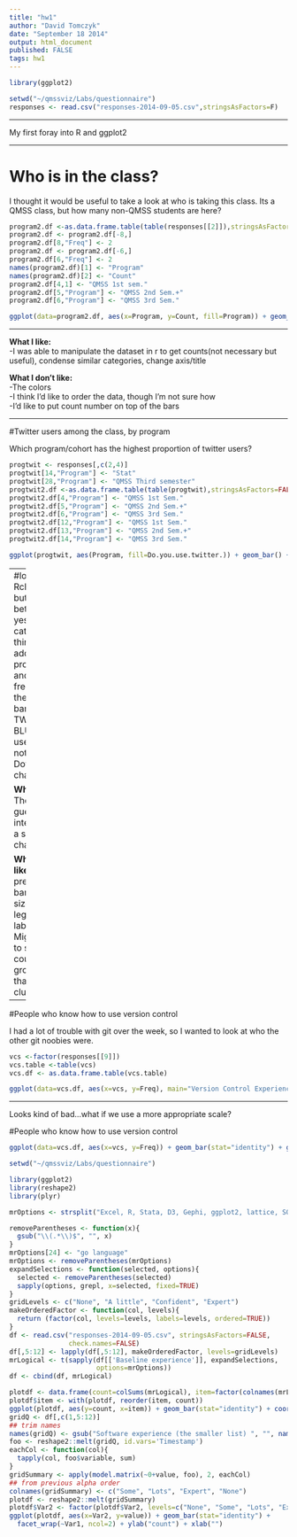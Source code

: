 ```yaml
---
title: "hw1"
author: "David Tomczyk"
date: "September 18 2014"
output: html_document
published: FALSE
tags: hw1
---
```

```r

library(ggplot2)

setwd("~/qmssviz/Labs/questionnaire")
responses <- read.csv("responses-2014-09-05.csv",stringsAsFactors=F)
```
---

My first foray into R and ggplot2

---

# Who is in the class?

I thought it would be useful to take a look at who is taking this class. Its a QMSS class, but how many non-QMSS students are here?


```r

program2.df <-as.data.frame.table(table(responses[[2]]),stringsAsFactors=FALSE)
program2.df <- program2.df[-8,]
program2.df[8,"Freq"] <- 2
program2.df <- program2.df[-6,]
program2.df[6,"Freq"] <- 2
names(program2.df)[1] <- "Program"
names(program2.df)[2] <- "Count"
program2.df[4,1] <- "QMSS 1st sem."
program2.df[5,"Program"] <- "QMSS 2nd Sem.+"
program2.df[6,"Program"] <- "QMSS 3rd Sem."

ggplot(data=program2.df, aes(x=Program, y=Count, fill=Program)) + geom_bar(stat="identity")+guides(fill=FALSE)+ggtitle("Class Make Up")

```
---

**What I like:**  
-I was able to manipulate the dataset in r to get counts(not necessary but useful), condense similar categories, change axis/title

**What I don't like:**  
-The colors  
-I think I'd like to order the data, though I'm not sure how  
-I'd like to put count number on top of the bars

---

#Twitter users among the class, by program

Which program/cohort has the highest proportion of twitter users?

```r

progtwit <- responses[,c(2,4)]
progtwit[14,"Program"] <- "Stat"
progtwit[28,"Program"] <- "QMSS Third semester"
progtwit2.df <-as.data.frame.table(table(progtwit),stringsAsFactors=FALSE)
progtwit2.df[4,"Program"] <- "QMSS 1st Sem."
progtwit2.df[5,"Program"] <- "QMSS 2nd Sem.+"
progtwit2.df[6,"Program"] <- "QMSS 3rd Sem."
progtwit2.df[12,"Program"] <- "QMSS 1st Sem."
progtwit2.df[13,"Program"] <- "QMSS 2nd Sem.+"
progtwit2.df[14,"Program"] <- "QMSS 3rd Sem."

ggplot(progtwit, aes(Program, fill=Do.you.use.twitter.)) + geom_bar() + ggtitle("Twitter Users by Program")

```
---
#look into Rcharts, have a button to switch between yes/no's in each category. Also think about adding proportions and/or frequency to the top of the bars. USE TWITTER BLUE(for users)/GREY(for not)! Consider: Dot plot, not bar chart

**What I like:**  
-The colors, I guess  
-More interesting than a simple bar chart

**What I don't like:**  
-Still a pretty simple bar chart  
-The sizes of the legend/axis labels/title  
-Might be useful to see specific count within bar groups, though that might look cluttered  

---

#People who know how to use version control

I had a lot of trouble with git over the week, so I wanted to look at who the other git noobies were.

``` r

vcs <-factor(responses[[9]])
vcs.table <-table(vcs)
vcs.df <- as.data.frame.table(vcs.table)

ggplot(data=vcs.df, aes(x=vcs, y=Freq), main="Version Control Experience") + geom_bar(stat="identity") + ggtitle("Experience With Version Control")

```
----
Looks kind of bad...what if we use a more appropriate scale?

#People who know how to use version control

``` r

ggplot(data=vcs.df, aes(x=vcs, y=Freq)) + geom_bar(stat="identity") + ggtitle("Experience With Version Control")

```

```r

setwd("~/qmssviz/Labs/questionnaire")

library(ggplot2)
library(reshape2)
library(plyr)

mrOptions <- strsplit("Excel, R, Stata, D3, Gephi, ggplot2, lattice, SQL, git / Github, SPSS, shell (terminal / command line), regular expressions (grep), Rstudio, JSON, Python, Sweave/knitr, Processing (language), C/C++, Leaflet, CartoDB, GeoJSON, PNaCl, node/npm, go, ruby, LaTeX, Heroku, Make, Pandas, Julia, non-git version control (cvs/svn/hg/bzr), XML, Web: html/css/js, vagrant/virtualbox, amazon web services (ec2/ s3), dropbox, google drive (formerly docs), OpenRefine (formerly Google refine), Pair programming", ", ")[[1]]

removeParentheses <- function(x){
  gsub("\\(.*\\)$", "", x)
}
mrOptions[24] <- "go language"
mrOptions <- removeParentheses(mrOptions)
expandSelections <- function(selected, options){
  selected <- removeParentheses(selected)
  sapply(options, grepl, x=selected, fixed=TRUE)
}
gridLevels <- c("None", "A little", "Confident", "Expert")
makeOrderedFactor <- function(col, levels){
  return (factor(col, levels=levels, labels=levels, ordered=TRUE))
}
df <- read.csv("responses-2014-09-05.csv", stringsAsFactors=FALSE,
               check.names=FALSE)
df[,5:12] <- lapply(df[,5:12], makeOrderedFactor, levels=gridLevels)
mrLogical <- t(sapply(df[['Baseline experience']], expandSelections, 
                      options=mrOptions))
df <- cbind(df, mrLogical)

plotdf <- data.frame(count=colSums(mrLogical), item=factor(colnames(mrLogical)))
plotdf$item <- with(plotdf, reorder(item, count))
ggplot(plotdf, aes(y=count, x=item)) + geom_bar(stat="identity") + coord_flip()
gridQ <- df[,c(1,5:12)]
## trim names
names(gridQ) <- gsub("Software experience (the smaller list) ", "", names(gridQ), fixed=TRUE)
foo <- reshape2::melt(gridQ, id.vars='Timestamp')
eachCol <- function(col){
  tapply(col, foo$variable, sum)
}
gridSummary <- apply(model.matrix(~0+value, foo), 2, eachCol)
## from previous alpha order
colnames(gridSummary) <- c("Some", "Lots", "Expert", "None")
plotdf <- reshape2::melt(gridSummary)
plotdf$Var2 <- factor(plotdf$Var2, levels=c("None", "Some", "Lots", "Expert"), ordered=TRUE)
ggplot(plotdf, aes(x=Var2, y=value)) + geom_bar(stat="identity") + 
  facet_wrap(~Var1, ncol=2) + ylab("count") + xlab("")

```